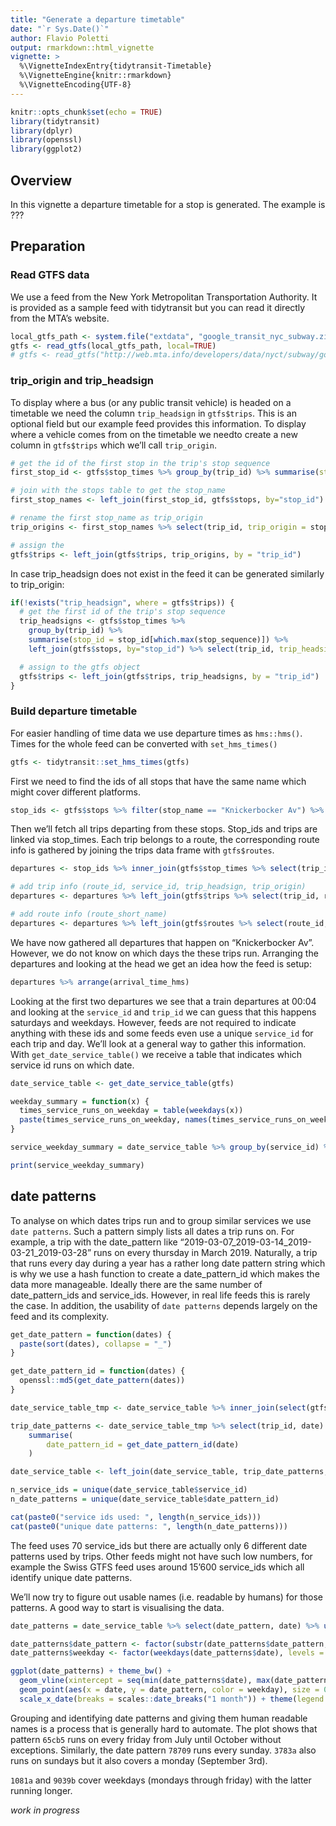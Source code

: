 ```yaml
---
title: "Generate a departure timetable"
date: "`r Sys.Date()`"
author: Flavio Poletti
output: rmarkdown::html_vignette
vignette: >
  %\VignetteIndexEntry{tidytransit-Timetable}
  %\VignetteEngine{knitr::rmarkdown}
  %\VignetteEncoding{UTF-8}
---
```


```r
knitr::opts_chunk$set(echo = TRUE)
library(tidytransit)
library(dplyr)
library(openssl)
library(ggplot2)
```

## Overview

In this vignette a departure timetable for a stop is generated. The example is ???

## Preparation

### Read GTFS data

We use a feed from the New York Metropolitan Transportation Authority. It is provided as a sample feed with tidytransit but you can read it directly from the MTA's website. 

```r
local_gtfs_path <- system.file("extdata", "google_transit_nyc_subway.zip", package = "tidytransit")
gtfs <- read_gtfs(local_gtfs_path, local=TRUE)
# gtfs <- read_gtfs("http://web.mta.info/developers/data/nyct/subway/google_transit.zip")
```

### trip_origin and trip_headsign

To display where a bus (or any public transit vehicle) is headed on a timetable we need the column `trip_headsign` in `gtfs$trips`. This is an optional field but our example feed provides this information. To display where a vehicle comes from on the timetable we needto create a new column in `gtfs$trips` which we'll call `trip_origin`.

```r
# get the id of the first stop in the trip's stop sequence
first_stop_id <- gtfs$stop_times %>% group_by(trip_id) %>% summarise(stop_id = stop_id[which.min(stop_sequence)])

# join with the stops table to get the stop_name
first_stop_names <- left_join(first_stop_id, gtfs$stops, by="stop_id")

# rename the first stop_name as trip_origin
trip_origins <- first_stop_names %>% select(trip_id, trip_origin = stop_name)

# assign the 
gtfs$trips <- left_join(gtfs$trips, trip_origins, by = "trip_id")
```

In case trip_headsign does not exist in the feed it can be generated similarly to trip_origin:

```r
if(!exists("trip_headsign", where = gtfs$trips)) {
  # get the first id of the trip's stop sequence
  trip_headsigns <- gtfs$stop_times %>% 
    group_by(trip_id) %>% 
    summarise(stop_id = stop_id[which.max(stop_sequence)]) %>% 
    left_join(gtfs$stops, by="stop_id") %>% select(trip_id, trip_headsign = stop_name)

  # assign to the gtfs object 
  gtfs$trips <- left_join(gtfs$trips, trip_headsigns, by = "trip_id")
}
```

### Build departure timetable

For easier handling of time data we use departure times as `hms::hms()`. Times for the whole feed can be converted with `set_hms_times()`

```r
gtfs <- tidytransit::set_hms_times(gtfs)
```


First we need to find the ids of all stops that have the same name which might cover different platforms.

```r
stop_ids <- gtfs$stops %>% filter(stop_name == "Knickerbocker Av") %>% select(stop_id)
```

Then we'll fetch all trips departing from these stops. Stop_ids and trips are linked via stop_times. Each trip belongs to a route, the corresponding route info is gathered by joining the trips data frame with `gtfs$routes`.

```r
departures <- stop_ids %>% inner_join(gtfs$stop_times %>% select(trip_id, arrival_time_hms, departure_time_hms, stop_id), by = "stop_id")

# add trip info (route_id, service_id, trip_headsign, trip_origin)
departures <- departures %>% left_join(gtfs$trips %>% select(trip_id, route_id, service_id, trip_headsign, trip_origin), by = "trip_id")

# add route info (route_short_name)
departures <- departures %>% left_join(gtfs$routes %>% select(route_id, route_short_name), by = "route_id")
```

We have now gathered all departures that happen on "Knickerbocker Av". However, we do not know on which days the these trips run. Arranging the departures and looking at the head we get an idea how the feed is setup:

```r
departures %>% arrange(arrival_time_hms)
```

Looking at the first two departures we see that a train departures at 00:04 and looking at the `service_id` and `trip_id` we can guess that this happens saturdays and weekdays. However, feeds are not required to indicate anything with these ids and some feeds even use a unique `service_id` for each trip and day. We'll look at a general way to gather this information. With `get_date_service_table()` we receive a table that indicates which service id runs on which date.

```r
date_service_table <- get_date_service_table(gtfs)

weekday_summary = function(x) {
  times_service_runs_on_weekday = table(weekdays(x))
  paste(times_service_runs_on_weekday, names(times_service_runs_on_weekday), sep = "x ", collapse = ", ")
}

service_weekday_summary = date_service_table %>% group_by(service_id) %>% summarise(weekday_summary = weekday_summary(date))

print(service_weekday_summary)
```

## date patterns #

To analyse on which dates trips run and to group similar services we use `date patterns`. Such a pattern simply lists all dates a trip runs on. For example, a trip with the date_pattern like "2019-03-07_2019-03-14_2019-03-21_2019-03-28" runs on every thursday in March 2019. Naturally, a trip that runs every day during a year has a rather long date pattern string which is why we use a hash function to create a date_pattern_id which makes the data more manageable. Ideally there are the same number of date_pattern_ids and service_ids. However, in real life feeds this is rarely the case. In addition, the usability of `date patterns` depends largely on the feed and its complexity.

```r
get_date_pattern = function(dates) {
  paste(sort(dates), collapse = "_")
}

get_date_pattern_id = function(dates) {
  openssl::md5(get_date_pattern(dates))
}

date_service_table_tmp <- date_service_table %>% inner_join(select(gtfs$trips, service_id, trip_id), by = "service_id")

trip_date_patterns <- date_service_table_tmp %>% select(trip_id, date) %>% group_by(trip_id) %>%
	summarise(
		date_pattern_id = get_date_pattern_id(date)
	)

date_service_table <- left_join(date_service_table, trip_date_patterns, by = "trip_id")

n_service_ids = unique(date_service_table$service_id)
n_date_patterns = unique(date_service_table$date_pattern_id)

cat(paste0("service ids used: ", length(n_service_ids)))
cat(paste0("unique date patterns: ", length(n_date_patterns)))
```

The feed uses 70 service_ids but there are actually only 6 different date patterns used by trips. Other feeds might not have such low numbers, for example the Swiss GTFS feed uses around 15'600 service_ids which all identify unique date patterns. 

We'll now try to figure out usable names (i.e. readable by humans) for those patterns. A good way to start is visualising the data.

```r
date_patterns = date_service_table %>% select(date_pattern, date) %>% unique()

date_patterns$date_pattern <- factor(substr(date_patterns$date_pattern, 0, 5))
date_patterns$weekday <- factor(weekdays(date_patterns$date), levels = c("Sunday", "Monday", "Tuesday", "Wednesday", "Thursday", "Friday", "Saturday")) 

ggplot(date_patterns) + theme_bw() + 
  geom_vline(xintercept = seq(min(date_patterns$date), max(date_patterns$date), 7), color = "#747474") +
  geom_point(aes(x = date, y = date_pattern, color = weekday), size = 0.7) + 
  scale_x_date(breaks = scales::date_breaks("1 month")) + theme(legend.position = "bottom")
```

Grouping and identifying date patterns and giving them human readable names is a process that is generally hard to automate. The plot shows that pattern `65cb5` runs on every friday from July until October without exceptions. Similarly, the date pattern `78709` runs every sunday. `3783a` also runs on sundays but it also covers a monday (September 3rd).

`1081a` and `9039b` cover weekdays (mondays through friday) with the latter running longer.

_work in progress_